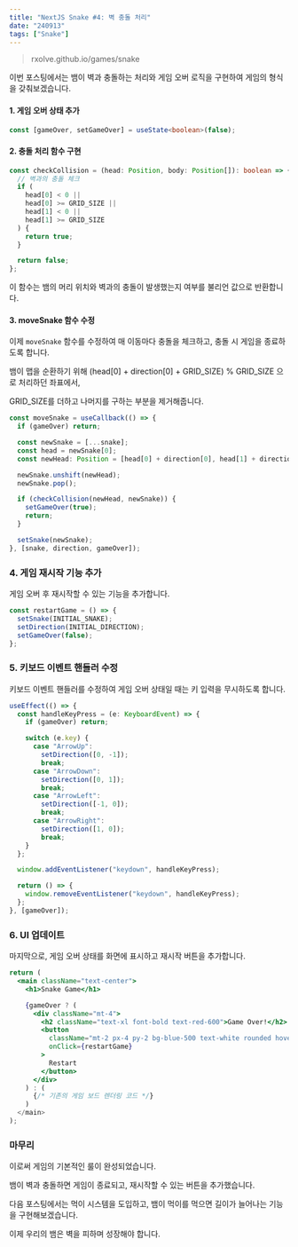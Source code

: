 ```yaml
---
title: "NextJS Snake #4: 벽 충돌 처리"
date: "240913"
tags: ["Snake"]
---
```


> rxolve.github.io/games/snake

이번 포스팅에서는 뱀이 벽과 충돌하는 처리와 게임 오버 로직을 구현하여 게임의 형식을 갖춰보겠습니다.

#### 1. 게임 오버 상태 추가

```typescript
const [gameOver, setGameOver] = useState<boolean>(false);
```

#### 2. 충돌 처리 함수 구현

```typescript
const checkCollision = (head: Position, body: Position[]): boolean => {
  // 벽과의 충돌 체크
  if (
    head[0] < 0 ||
    head[0] >= GRID_SIZE ||
    head[1] < 0 ||
    head[1] >= GRID_SIZE
  ) {
    return true;
  }

  return false;
};
```

이 함수는 뱀의 머리 위치와 벽과의 충돌이 발생했는지 여부를 불리언 값으로 반환합니다.

#### 3. moveSnake 함수 수정

이제 `moveSnake` 함수를 수정하여 매 이동마다 충돌을 체크하고, 충돌 시 게임을 종료하도록 합니다.

뱀이 맵을 순환하기 위해 (head[0] + direction[0] + GRID_SIZE) % GRID_SIZE 으로 처리하던 좌표에서,

GRID_SIZE를 더하고 나머지를 구하는 부분을 제거해줍니다.

```typescript
const moveSnake = useCallback(() => {
  if (gameOver) return;

  const newSnake = [...snake];
  const head = newSnake[0];
  const newHead: Position = [head[0] + direction[0], head[1] + direction[1]];

  newSnake.unshift(newHead);
  newSnake.pop();

  if (checkCollision(newHead, newSnake)) {
    setGameOver(true);
    return;
  }

  setSnake(newSnake);
}, [snake, direction, gameOver]);
```

### 4. 게임 재시작 기능 추가

게임 오버 후 재시작할 수 있는 기능을 추가합니다.

```typescript
const restartGame = () => {
  setSnake(INITIAL_SNAKE);
  setDirection(INITIAL_DIRECTION);
  setGameOver(false);
};
```

### 5. 키보드 이벤트 핸들러 수정

키보드 이벤트 핸들러를 수정하여 게임 오버 상태일 때는 키 입력을 무시하도록 합니다.

```typescript
useEffect(() => {
  const handleKeyPress = (e: KeyboardEvent) => {
    if (gameOver) return;

    switch (e.key) {
      case "ArrowUp":
        setDirection([0, -1]);
        break;
      case "ArrowDown":
        setDirection([0, 1]);
        break;
      case "ArrowLeft":
        setDirection([-1, 0]);
        break;
      case "ArrowRight":
        setDirection([1, 0]);
        break;
    }
  };

  window.addEventListener("keydown", handleKeyPress);

  return () => {
    window.removeEventListener("keydown", handleKeyPress);
  };
}, [gameOver]);
```

### 6. UI 업데이트

마지막으로, 게임 오버 상태를 화면에 표시하고 재시작 버튼을 추가합니다.

```jsx
return (
  <main className="text-center">
    <h1>Snake Game</h1>

    {gameOver ? (
      <div className="mt-4">
        <h2 className="text-xl font-bold text-red-600">Game Over!</h2>
        <button
          className="mt-2 px-4 py-2 bg-blue-500 text-white rounded hover:bg-blue-600"
          onClick={restartGame}
        >
          Restart
        </button>
      </div>
    ) : (
      {/* 기존의 게임 보드 렌더링 코드 */}
    )
  </main>
);
```

### 마무리

이로써 게임의 기본적인 룰이 완성되었습니다.

뱀이 벽과 충돌하면 게임이 종료되고, 재시작할 수 있는 버튼을 추가했습니다.

다음 포스팅에서는 먹이 시스템을 도입하고, 뱀이 먹이를 먹으면 길이가 늘어나는 기능을 구현해보겠습니다.

이제 우리의 뱀은 벽을 피하며 성장해야 합니다.
